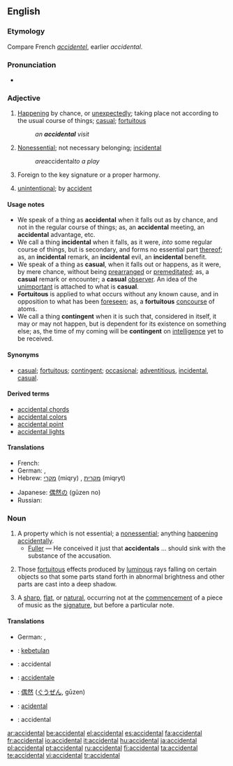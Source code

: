 ==English==

===Etymology===
Compare French ''[[accidentel]]'', earlier ''accidental''.

===Pronunciation===
* {{audio|en-us-accidental.ogg|Audio (US)}}

===Adjective===
{{en-adj}}

# [[happening|Happening]] by chance, or [[unexpectedly]]; taking place not according to the usual course of things; [[casual]]; [[fortuitous]]
#: ''an '''accidental''' visit''
# [[nonessential|Nonessential]]; not necessary belonging; [[incidental]]
#: ''are ''accidental'' to a play''
# {{music}} Foreign to the key signature or a proper harmony.
# [[unintentional]]; by [[accident]]

====Usage notes====
* We speak of a thing as '''accidental''' when it falls out as by chance, and not in the regular course of things; as, an '''accidental''' meeting, an '''accidental''' advantage, etc.
* We call a thing '''incidental''' when it falls, as it were, ''into'' some regular course of things, but is secondary, and forms no essential part [[thereof]]; as, an '''incidental''' remark, an '''incidental''' evil, an '''incidental''' benefit.
* We speak of a thing as '''casual''', when it falls out or happens, as it were, by mere chance, without being [[prearranged]] or [[premeditated]]; as, a '''casual''' remark or encounter; a '''casual''' [[observer]]. An idea of the [[unimportant]] is attached to what is '''casual'''.
* '''Fortuitous''' is applied to what occurs without any known cause, and in opposition to what has been [[foreseen]]; as, a '''fortuitous''' [[concourse]] of atoms.
* We call a thing '''contingent''' when it is such that, considered in itself, it may or may not happen, but is dependent for its existence on something else; as, the time of my coming will be '''contingent''' on [[intelligence]] yet to be received.

====Synonyms====
* [[casual]]; [[fortuitous]]; [[contingent]]; [[occasional]]; [[adventitious]], [[incidental]], [[casual]].

====Derived terms====
{{rfc|create separate entries}}
* [[accidental chords]] <!-- ''(Music):'' those which contain one or more tones foreign to their proper harmony -->
* [[accidental colors]] <!-- ''(Optics):'' colors [[depending]] on the [[hypersensibility]] of the [[retina]] of the eye for [[complementary]] colors. They are [[purely]] [[subjective]] sensations of color which often result from the [[contemplation]] of [[actually]] colored bodies -->
* [[accidental point]] <!-- ''(Perspective):'' the point in which a right line, drawn from the eye, parallel to a given right line, cuts the [[perspective]] plane; so called to distinguish it from the principal point, or point of view, where a line drawn from the eye perpendicular to the perspective plane meets this plane -->
* [[accidental lights]] <!-- ''(Painting):'' secondary lights; effects of light other than ordinary [[daylight]], such as the rays of the sun [[darting]] through a cloud, or between the leaves of trees; the effect of [[moonlight]], [[candlelight]], or burning bodies - [[Fairholt]] -->

====Translations====
{{trans-top|happening by chance}}
* French: {{t+|fr|accidentel}}
* German: {{t-|de|versehentlich}}, {{t+|de|zufällig}}
* Hebrew: [[מקרי]] (miqry) {{m}}, [[מקרית]] (miqryt) {{f}}
{{trans-mid}}
* Japanese: [[偶然の]] (gūzen no)
* Russian: {{t+|ru|случайный|tr=slučájnyj|sc=Cyrl}}
{{trans-bottom}}

===Noun===
{{en-noun}}

# A property which is not essential; a [[nonessential]]; anything [[happening]] [[accidentally]].
#* [[Fuller]] — He conceived it just that '''accidentals''' ... should sink with the substance of the accusation.
# {{context|in plural|painting}} Those [[fortuitous]] effects produced by [[luminous]] rays falling on certain objects so that some parts stand forth in abnormal brightness and other parts are cast into a deep shadow.
# {{music}} A [[sharp]], [[flat]], or [[natural]], occurring not at the [[commencement]] of a piece of music as the [[signature]], but before a particular note.

====Translations====
{{trans-top|a property which is not essential}}
* German: {{t+|de|Zufall|m}}, {{t-|de|Versehen|n}}
{{trans-mid}}
{{trans-bottom}}

{{trans-top|(in plural, painting)}}
{{trans-mid}}
{{trans-bottom}}

{{trans-top|(music)}}
{{trans-mid}}
{{trans-bottom}}

{{checktrans-top}}
* {{ttbc|Indonesian}}: [[kebetulan]]
* {{ttbc|Interlingua}}: accidental
* {{ttbc|Italian}}: [[accidentale]]
* {{ttbc|Japanese}}: [[偶然]] ([[ぐうぜん]], gūzen)
* {{ttbc|Portuguese}}: [[acidental]]
* {{ttbc|Spanish}}: accidental
{{checktrans-bottom}}

[[ar:accidental]]
[[be:accidental]]
[[el:accidental]]
[[es:accidental]]
[[fa:accidental]]
[[fr:accidental]]
[[io:accidental]]
[[it:accidental]]
[[hu:accidental]]
[[ja:accidental]]
[[pl:accidental]]
[[pt:accidental]]
[[ru:accidental]]
[[fi:accidental]]
[[ta:accidental]]
[[te:accidental]]
[[vi:accidental]]
[[tr:accidental]]